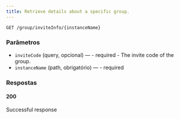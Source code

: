 ```yaml
---
title: Retrieve details about a specific group.
---
```


```http
GET /group/inviteInfo/{instanceName}
```



### Parâmetros

- `inviteCode` (query, opcional) — - required - The invite code of the group.
- `instanceName` (path, obrigatório) — - required

### Respostas
#### 200
Successful response

